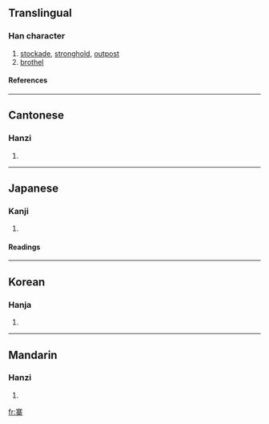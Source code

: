 ==Translingual==
===Han character===
{{Han char|rn=40|rad=宀|as=11|sn=14|four=3090<sub>4</sub>|canj=十廿金木 (JTCD)}}
# [[stockade]], [[stronghold]], [[outpost]]
# [[brothel]]
====References====
{{Han ref|kx=0291.110|dkj=07298|dj=0577.050|hdz=21270.010|uh=5BE8|ud=23528|bh=B9EB|bd=47595}}
----
==Cantonese==
===Hanzi===
{{yue-hanzi|jyut=|y=jaai6, jai6}}
# {{defn|Cantonese}}
----
==Japanese==
===Kanji===
{{ja-kanji|grade=|rs=宀11}}
# {{defn|Japanese}} 
====Readings====
{{ja-readings|on=[[さい]] (sai)|kun=[[とりで]] (toride)}}
----
==Korean==
===Hanja===
{{ko-hanja|hangeul=채|rv=chae|mr=ch'ae}}
# {{defn|Korean}}
----
==Mandarin==
===Hanzi===
{{cmn-hanzi|pin=[[xín]] (xin2), [[zhài]] (zhai4)|wg=hsin<sup>2</sup>, chai<sup>4</sup>}}
# {{defn|Mandarin}}

[[fr:寨]]